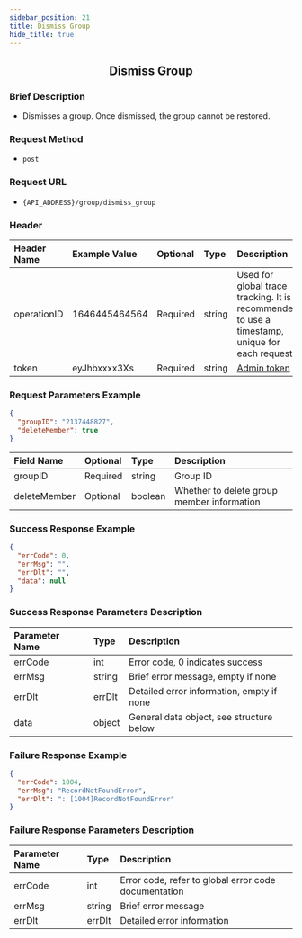 ```yaml
---
sidebar_position: 21
title: Dismiss Group
hide_title: true
---
```


<center>

## Dismiss Group

</center>

### Brief Description
- Dismisses a group. Once dismissed, the group cannot be restored.

### Request Method
- `post`

### Request URL
- `{API_ADDRESS}/group/dismiss_group`

### Header
| Header Name | Example Value    | Optional | Type   | Description                                                                 |
|:------------|:-----------------|:---------|:-------|:---------------------------------------------------------------------------|
| operationID | 1646445464564    | Required | string | Used for global trace tracking. It is recommended to use a timestamp, unique for each request |
| token       | eyJhbxxxx3Xs     | Required | string | [Admin token](/restapi/apis/authenticationManagement/getAdminToken.mdx) |

### Request Parameters Example

```json
{
  "groupID": "2137448827",
  "deleteMember": true
}
```

| Field Name    | Optional | Type    | Description                          |
|:--------------|:---------|:--------|:-------------------------------------|
| groupID       | Required | string  | Group ID                             |
| deleteMember  | Optional | boolean | Whether to delete group member information |

### Success Response Example

```json
{
  "errCode": 0,
  "errMsg": "",
  "errDlt": "",
  "data": null
}
```

### Success Response Parameters Description

| Parameter Name | Type   | Description                                |
|:---------------|:-------|:-------------------------------------------|
| errCode        | int    | Error code, 0 indicates success            |
| errMsg         | string | Brief error message, empty if none         |
| errDlt         | errDlt | Detailed error information, empty if none  |
| data           | object | General data object, see structure below   |

### Failure Response Example

```json
{
  "errCode": 1004,
  "errMsg": "RecordNotFoundError",
  "errDlt": ": [1004]RecordNotFoundError"
}
```

### Failure Response Parameters Description

| Parameter Name | Type   | Description                                      |
|:---------------|:-------|:-------------------------------------------------|
| errCode        | int    | Error code, refer to global error code documentation |
| errMsg         | string | Brief error message                              |
| errDlt         | errDlt | Detailed error information                       |
